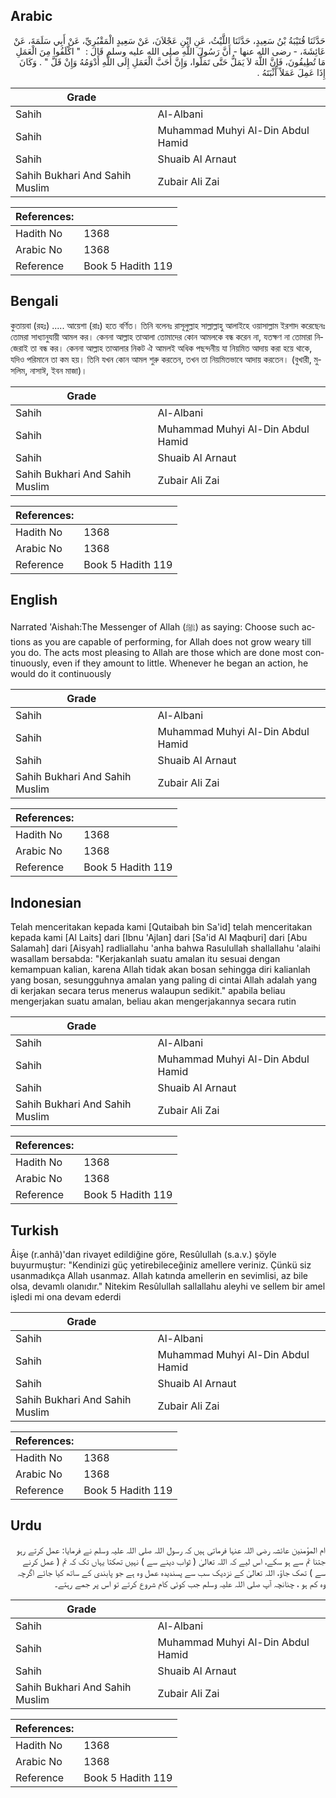 ## Arabic


<div dir="rtl" lang="ar" style={{fontSize:'larger',backgroundColor:'#f8f9fa',padding:20}}>
حَدَّثَنَا قُتَيْبَةُ بْنُ سَعِيدٍ، حَدَّثَنَا اللَّيْثُ، عَنِ ابْنِ عَجْلاَنَ، عَنْ سَعِيدٍ الْمَقْبُرِيِّ، عَنْ أَبِي سَلَمَةَ، عَنْ عَائِشَةَ، - رضى الله عنها - أَنَّ رَسُولَ اللَّهِ صلى الله عليه وسلم قَالَ ‏:‏ ‏ "‏ اكْلَفُوا مِنَ الْعَمَلِ مَا تُطِيقُونَ، فَإِنَّ اللَّهَ لاَ يَمَلُّ حَتَّى تَمَلُّوا، وَإِنَّ أَحَبَّ الْعَمَلِ إِلَى اللَّهِ أَدْوَمُهُ وَإِنْ قَلَّ ‏"‏ ‏.‏ وَكَانَ إِذَا عَمِلَ عَمَلاً أَثْبَتَهُ ‏.‏
</div>
<div style={{backgroundColor:'#f8f9fa',padding:20, marginBottom: 10}}><table> <thead> <tr> <th>Grade</th> <th></th> </tr> </thead> <tbody> <tr><td>Sahih</td><td>Al-Albani</td></tr><tr><td>Sahih</td><td>Muhammad Muhyi Al-Din Abdul Hamid</td></tr><tr><td>Sahih</td><td>Shuaib Al Arnaut</td></tr><tr><td>Sahih Bukhari And Sahih Muslim</td><td>Zubair Ali Zai</td></tr></tbody></table><table> <thead> <tr> <th>References:</th> <th></th> </tr> </thead> <tbody><tr><td>Hadith No</td><td>1368</td></tr><tr><td>Arabic No</td><td>1368</td></tr><tr><td>Reference</td><td>Book 5 Hadith 119</td></tr></tbody></table></div>

## Bengali


<div dir="ltr" lang="bn" style={{fontSize:'larger',backgroundColor:'#f8f9fa',padding:20}}>
কুতায়বা (রহঃ) ..... আয়েশা (রাঃ) হতে বর্ণিত। তিনি বলেনঃ রাসূলুল্লাহ সাল্লাল্লাহু আলাইহে ওয়াসাল্লাম ইরশাদ করেছেনঃ তোমরা সাধ্যানুযায়ী আমল কর। কেননা আল্লাহ তাআলা তোমাদের কোন আমলকে বন্ধ করেন না, যতক্ষণ না তোমারা নিজেরাই তা বন্ধ কর। কেননা আল্লাহ তাআলার নিকট ঐ আমলই অধিক পছন্দনীয় যা নিয়মিত আদায় করা হয়ে থাকে, যদিও পরিমানে তা কম হয়। তিনি যখন কোন আমল শুরু করতেন, তখন তা নিয়মিতভাবে আদায় করতেন। (বুখারী, মুসলিম, নাসাঈ, ইবন মাজা)।
</div>
<div style={{backgroundColor:'#f8f9fa',padding:20, marginBottom: 10}}><table> <thead> <tr> <th>Grade</th> <th></th> </tr> </thead> <tbody> <tr><td>Sahih</td><td>Al-Albani</td></tr><tr><td>Sahih</td><td>Muhammad Muhyi Al-Din Abdul Hamid</td></tr><tr><td>Sahih</td><td>Shuaib Al Arnaut</td></tr><tr><td>Sahih Bukhari And Sahih Muslim</td><td>Zubair Ali Zai</td></tr></tbody></table><table> <thead> <tr> <th>References:</th> <th></th> </tr> </thead> <tbody><tr><td>Hadith No</td><td>1368</td></tr><tr><td>Arabic No</td><td>1368</td></tr><tr><td>Reference</td><td>Book 5 Hadith 119</td></tr></tbody></table></div>

## English


<div dir="ltr" lang="en" style={{fontSize:'larger',backgroundColor:'#f8f9fa',padding:20}}>
Narrated 'Aishah:The Messenger of Allah (ﷺ) as saying: Choose such actions as you are capable of performing, for Allah does not grow weary till you do. The acts most pleasing to Allah are those which are done most continuously, even if they amount to little. Whenever he began an action, he would do it continuously
</div>
<div style={{backgroundColor:'#f8f9fa',padding:20, marginBottom: 10}}><table> <thead> <tr> <th>Grade</th> <th></th> </tr> </thead> <tbody> <tr><td>Sahih</td><td>Al-Albani</td></tr><tr><td>Sahih</td><td>Muhammad Muhyi Al-Din Abdul Hamid</td></tr><tr><td>Sahih</td><td>Shuaib Al Arnaut</td></tr><tr><td>Sahih Bukhari And Sahih Muslim</td><td>Zubair Ali Zai</td></tr></tbody></table><table> <thead> <tr> <th>References:</th> <th></th> </tr> </thead> <tbody><tr><td>Hadith No</td><td>1368</td></tr><tr><td>Arabic No</td><td>1368</td></tr><tr><td>Reference</td><td>Book 5 Hadith 119</td></tr></tbody></table></div>

## Indonesian


<div dir="ltr" lang="id" style={{fontSize:'larger',backgroundColor:'#f8f9fa',padding:20}}>
Telah menceritakan kepada kami [Qutaibah bin Sa'id] telah menceritakan kepada kami [Al Laits] dari [Ibnu 'Ajlan] dari [Sa'id Al Maqburi] dari [Abu Salamah] dari [Aisyah] radliallahu 'anha bahwa Rasulullah shallallahu 'alaihi wasallam bersabda: "Kerjakanlah suatu amalan itu sesuai dengan kemampuan kalian, karena Allah tidak akan bosan sehingga diri kalianlah yang bosan, sesungguhnya amalan yang paling di cintai Allah adalah yang di kerjakan secara terus menerus walaupun sedikit." apabila beliau mengerjakan suatu amalan, beliau akan mengerjakannya secara rutin
</div>
<div style={{backgroundColor:'#f8f9fa',padding:20, marginBottom: 10}}><table> <thead> <tr> <th>Grade</th> <th></th> </tr> </thead> <tbody> <tr><td>Sahih</td><td>Al-Albani</td></tr><tr><td>Sahih</td><td>Muhammad Muhyi Al-Din Abdul Hamid</td></tr><tr><td>Sahih</td><td>Shuaib Al Arnaut</td></tr><tr><td>Sahih Bukhari And Sahih Muslim</td><td>Zubair Ali Zai</td></tr></tbody></table><table> <thead> <tr> <th>References:</th> <th></th> </tr> </thead> <tbody><tr><td>Hadith No</td><td>1368</td></tr><tr><td>Arabic No</td><td>1368</td></tr><tr><td>Reference</td><td>Book 5 Hadith 119</td></tr></tbody></table></div>

## Turkish


<div dir="ltr" lang="tr" style={{fontSize:'larger',backgroundColor:'#f8f9fa',padding:20}}>
Âişe (r.anhâ)'dan rivayet edildiğine göre, Resûlullah (s.a.v.) şöyle buyurmuştur: "Kendinizi güç yetirebileceğiniz amellere veriniz. Çünkü siz usanmadıkça Allah usanmaz. Allah katında amellerin en sevimlisi, az bile olsa, devamlı olanıdır." Nitekim Resûlullah sallallahu aleyhi ve sellem bir amel işledi mi ona devam ederdi
</div>
<div style={{backgroundColor:'#f8f9fa',padding:20, marginBottom: 10}}><table> <thead> <tr> <th>Grade</th> <th></th> </tr> </thead> <tbody> <tr><td>Sahih</td><td>Al-Albani</td></tr><tr><td>Sahih</td><td>Muhammad Muhyi Al-Din Abdul Hamid</td></tr><tr><td>Sahih</td><td>Shuaib Al Arnaut</td></tr><tr><td>Sahih Bukhari And Sahih Muslim</td><td>Zubair Ali Zai</td></tr></tbody></table><table> <thead> <tr> <th>References:</th> <th></th> </tr> </thead> <tbody><tr><td>Hadith No</td><td>1368</td></tr><tr><td>Arabic No</td><td>1368</td></tr><tr><td>Reference</td><td>Book 5 Hadith 119</td></tr></tbody></table></div>

## Urdu


<div dir="rtl" lang="ur" style={{fontSize:'larger',backgroundColor:'#f8f9fa',padding:20}}>
ام المؤمنین عائشہ رضی اللہ عنہا فرماتی ہیں کہ رسول اللہ صلی اللہ علیہ وسلم نے فرمایا: عمل کرتے رہو جتنا تم سے ہو سکے، اس لیے کہ اللہ تعالیٰ ( ثواب دینے سے ) نہیں تھکتا یہاں تک کہ تم ( عمل کرنے سے ) تھک جاؤ، اللہ تعالیٰ کے نزدیک سب سے پسندیدہ عمل وہ ہے جو پابندی کے ساتھ کیا جائے اگرچہ وہ کم ہو ، چنانچہ آپ صلی اللہ علیہ وسلم جب کوئی کام شروع کرتے تو اس پر جمے رہتے۔
</div>
<div style={{backgroundColor:'#f8f9fa',padding:20, marginBottom: 10}}><table> <thead> <tr> <th>Grade</th> <th></th> </tr> </thead> <tbody> <tr><td>Sahih</td><td>Al-Albani</td></tr><tr><td>Sahih</td><td>Muhammad Muhyi Al-Din Abdul Hamid</td></tr><tr><td>Sahih</td><td>Shuaib Al Arnaut</td></tr><tr><td>Sahih Bukhari And Sahih Muslim</td><td>Zubair Ali Zai</td></tr></tbody></table><table> <thead> <tr> <th>References:</th> <th></th> </tr> </thead> <tbody><tr><td>Hadith No</td><td>1368</td></tr><tr><td>Arabic No</td><td>1368</td></tr><tr><td>Reference</td><td>Book 5 Hadith 119</td></tr></tbody></table></div>